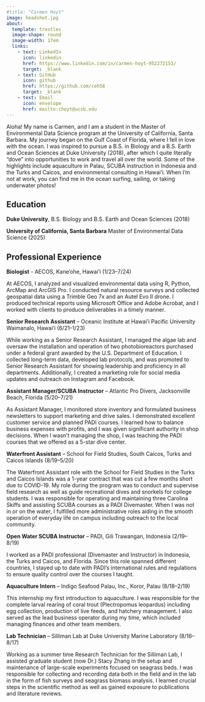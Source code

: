 ```yaml
---
#title: "Carmen Hoyt"
image: headshot.jpg
about: 
  template: trestles
  image-shape: round
  image-width: 17em
  links: 
    - text: LinkedIn
      icon: linkedin
      href: https://www.linkedin.com/in/carmen-hoyt-952272153/
      target: _blank
    - text: GitHub
      icon: github
      href: https://github.com/ceh58
      target: _blank
    - text: Email
      icon: envelope
      href: mailto:choyt@ucsb.edu
---
```


Aloha! My name is Carmen, and I am a student in the Master of Environmental Data Science program at the University of California, Santa Barbara. My journey began on the Gulf Coast of Florida, where I fell in love with the ocean. I was inspired to pursue a B.S. in Biology and a B.S. Earth and Ocean Sciences at Duke University (2018), after which I quite literally “dove” into opportunities to work and travel all over the world. Some of the highlights include aquaculture in Palau, SCUBA instruction in Indonesia and the Turks and Caicos, and environmental consulting in Hawai'i. When I’m not at work, you can find me in the ocean surfing, sailing, or taking underwater photos!

## Education

**Duke University**, B.S. Biology and B.S. Earth and Ocean Sciences (2018)

**University of California, Santa Barbara** Master of Environmental Data Science (2025)

## Professional Experience

**Biologist** - AECOS, Kane'ohe, Hawai'i (1/23–7/24)

At AECOS, I analyzed and visualized environmental data using R, Python, ArcMap and ArcGIS Pro. I conducted natural resource surveys and collected geospatial data using a Trimble Geo 7x and an Autel Evo II drone. I produced technical reports using Microsoft Office and Adobe Acrobat, and I worked with clients to produce deliverables in a timely manner.

**Senior Research Assistant** – Oceanic Institute at Hawai'i Pacific University Waimanalo, Hawai'i (6/21–1/23)

While working as a Senior Research Assistant, I managed the algae lab and oversaw the installation and operation of two photobioreactors purchased under a federal grant awarded by the U.S. Department of Education. I collected long-term data, developed lab protocols, and was promoted to Senior Research Assistant for showing leadership and proficiency in all departments. Additionally, I created a marketing role for social media updates and outreach on Instagram and Facebook.

**Assistant Manager/SCUBA Instructor** – Atlantic Pro Divers, Jacksonville Beach, Florida (5/20–7/21)

As Assistant Manager, I monitored store inventory and formulated business newsletters to support marketing and drive sales. I demonstrated excellent customer service and planned PADI courses. I learned how to balance business expenses with profits, and I was given significant authority in shop decisions. When I wasn't managing the shop, I was teaching the PADI courses that we offered as a 5-star dive center.

**Waterfront Assistant** – School for Field Studies, South Caicos, Turks and Caicos Islands (8/19–5/20)

The Waterfront Assistant role with the School for Field Studies in the Turks and Caicos Islands was a 1-year contract that was cut a few months short due to COVID-19. My role during the program was to conduct and supervise field research as well as guide recreational dives and snorkels for college students. I was responsible for operating and maintaining three Carolina Skiffs and assisting SCUBA courses as a PADI Divemaster. When I was not in or on the water, I fulfilled more administrative roles aiding in the smooth operation of everyday life on campus including outreach to the local community.

**Open Water SCUBA Instructor** – PADI, Gili Trawangan, Indonesia (2/19–8/19)

I worked as a PADI professional (Divemaster and Instructor) in Indonesia, the Turks and Caicos, and Florida. Since this role spanned different countries, I stayed up to date with PADI's international rules and regulations to ensure quality control over the courses I taught.

**Aquaculture Intern** – Indigo Seafood Palau, Inc., Koror, Palau (8/18–2/19)

This internship my first introduction to aquaculture. I was responsible for the complete larval rearing of coral trout (Plectropomus leopardus) including egg collection, production of live feeds, and hatchery management. I also served as the lead business operator during my time, which included managing finances and other team members.

**Lab Technician** – Silliman Lab at Duke University Marine Laboratory (8/16–8/17)

Working as a summer time Research Technician for the Silliman Lab, I assisted graduate student (now Dr.) Stacy Zhang in the setup and maintenance of large-scale experiments focused on seagrass beds. I was responsible for collecting and recording data both in the field and in the lab in the form of fish surveys and seagrass biomass analysis. I learned crucial steps in the scientific method as well as gained exposure to publications and literature reviews.

